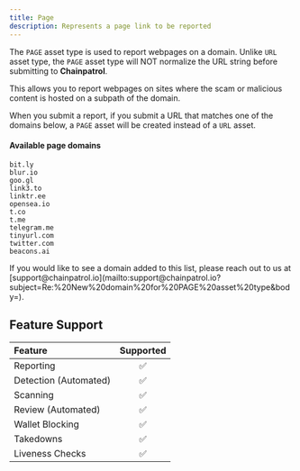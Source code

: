 ```yaml
---
title: Page
description: Represents a page link to be reported
---
```


The `PAGE` asset type is used to report webpages on a domain. Unlike `URL` asset type, the `PAGE` asset type will NOT normalize the URL string before submitting to **Chainpatrol**.

This allows you to report webpages on sites where the scam or malicious content is hosted on a subpath of the domain.

When you submit a report, if you submit a URL that matches one of the domains below, a `PAGE` asset will be created instead of a `URL` asset.

#### Available page domains

```
bit.ly
blur.io
goo.gl
link3.to
linktr.ee
opensea.io
t.co
t.me
telegram.me
tinyurl.com
twitter.com
beacons.ai
```

<Note>
  If you would like to see a domain added to this list, please reach out to us
  at
  [support@chainpatrol.io](mailto:support@chainpatrol.io?subject=Re:%20New%20domain%20for%20PAGE%20asset%20type&body=).
</Note>

## Feature Support

| Feature               | Supported |
| :-------------------- | :-------: |
| Reporting             |    ✅     |
| Detection (Automated) |    ✅     |
| Scanning              |    ✅     |
| Review (Automated)    |    ✅     |
| Wallet Blocking       |    ✅     |
| Takedowns             |    ✅     |
| Liveness Checks       |    ✅     |
